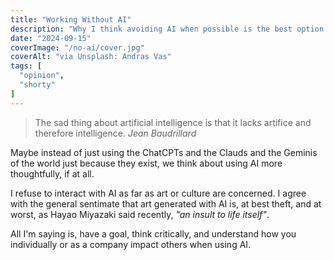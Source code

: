 ```yaml
---
title: "Working Without AI"
description: "Why I think avoiding AI when possible is the best option for long term growth."
date: "2024-09-15"
coverImage: "/no-ai/cover.jpg"
coverAlt: "via Unsplash: Andras Vas"
tags: [
  "opinion",
  "shorty"
]
---
```


<blockquote>
  The sad thing about artificial intelligence is that it lacks artifice and therefore intelligence.
  <cite>Jean Baudrillard</cite>
</blockquote>

Maybe instead of just using the ChatCPTs and the Clauds and the Geminis of the world just because they exist, we think about using AI more thoughtfully, if at all.

I refuse to interact with AI as far as art or culture are concerned. I agree with the general sentimate that art generated with AI is, at best theft, and at worst, as Hayao Miyazaki said recently, *"an insult to life itself"*.

All I'm saying is, have a goal, think critically, and understand how you individually or as a company impact others when using AI.
